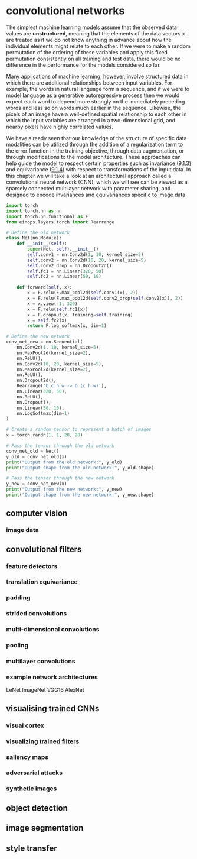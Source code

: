# convolutional networks

The simplest machine learning models assume that the observed data
values are **unstructured**, meaning that the elements of the data
vectors x are treated as if we do not know anything in advance about how
the individual elements might relate to each other. If we were to make a
random permutation of the ordering of these variables and apply this
fixed permutation consistently on all training and test data, there
would be no difference in the performance for the models considered so
far.

Many applications of machine learning, however, involve structured data
in which there are additional relationships between input variables. For
example, the words in natural language form a sequence, and if we were
to model language as a generative autoregressive process then we would
expect each word to depend more strongly on the immediately preceding
words and less so on words much earlier in the sequence. Likewise, the
pixels of an image have a well-defined spatial relationship to each
other in which the input variables are arranged in a two-dimensional
grid, and nearby pixels have highly correlated values.

We have already seen that our knowledge of the structure of specific
data modalities can be utilized through the addition of a regularization
term to the error function in the training objective, through data
augmentation, or through modifications to the model architecture. These
approaches can help guide the model to respect certain properties such
as invariance ([9.1.3](id:d1e008fe-d25a-4f8d-9b3d-4abc452d9d21)) and
equivariance ([9.1.4](id:f741dfcc-7759-43b6-9438-db25197f77b3)) with
respect to transformations of the input data. In this chapter we will
take a look at an architectural approach called a convolutional neural
network (CNN), which we will see can be viewed as a sparsely connected
multilayer network with parameter sharing, and designed to encode
invariances and equivariances specific to image data.

``` python
import torch
import torch.nn as nn
import torch.nn.functional as F
from einops.layers.torch import Rearrange

# Define the old network
class Net(nn.Module):
    def __init__(self):
        super(Net, self).__init__()
        self.conv1 = nn.Conv2d(1, 10, kernel_size=5)
        self.conv2 = nn.Conv2d(10, 20, kernel_size=5)
        self.conv2_drop = nn.Dropout2d()
        self.fc1 = nn.Linear(320, 50)
        self.fc2 = nn.Linear(50, 10)

    def forward(self, x):
        x = F.relu(F.max_pool2d(self.conv1(x), 2))
        x = F.relu(F.max_pool2d(self.conv2_drop(self.conv2(x)), 2))
        x = x.view(-1, 320)
        x = F.relu(self.fc1(x))
        x = F.dropout(x, training=self.training)
        x = self.fc2(x)
        return F.log_softmax(x, dim=1)

# Define the new network
conv_net_new = nn.Sequential(
    nn.Conv2d(1, 10, kernel_size=5),
    nn.MaxPool2d(kernel_size=2),
    nn.ReLU(),
    nn.Conv2d(10, 20, kernel_size=5),
    nn.MaxPool2d(kernel_size=2),
    nn.ReLU(),
    nn.Dropout2d(),
    Rearrange('b c h w -> b (c h w)'),
    nn.Linear(320, 50),
    nn.ReLU(),
    nn.Dropout(),
    nn.Linear(50, 10),
    nn.LogSoftmax(dim=1)
)

# Create a random tensor to represent a batch of images
x = torch.randn(1, 1, 28, 28)

# Pass the tensor through the old network
conv_net_old = Net()
y_old = conv_net_old(x)
print("Output from the old network:", y_old)
print("Output shape from the old network:", y_old.shape)

# Pass the tensor through the new network
y_new = conv_net_new(x)
print("Output from the new network:", y_new)
print("Output shape from the new network:", y_new.shape)
```

## computer vision

### image data

## convolutional filters

### feature detectors

### translation equivariance

### padding

### strided convolutions

### multi-dimensional convolutions

### pooling

### multilayer convolutions

### example network architectures

LeNet ImageNet VGG16 AlexNet

## visualising trained CNNs

### visual cortex

### visualizing trained filters

### saliency maps

### adversarial attacks

### synthetic images

## object detection

## image segmentation

## style transfer

